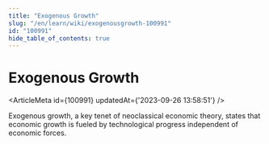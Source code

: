 ```yaml
---
title: "Exogenous Growth"
slug: "/en/learn/wiki/exogenousgrowth-100991"
id: "100991"
hide_table_of_contents: true
---
```



# Exogenous Growth

<ArticleMeta id={100991} updatedAt={'2023-09-26 13:58:51'} />
<div className='border-solid border-b border-t-0 my-4 border-[var(--ifm-color-gray-300)]' />

Exogenous growth, a key tenet of neoclassical economic theory, states that economic growth is fueled by technological progress independent of economic forces.
